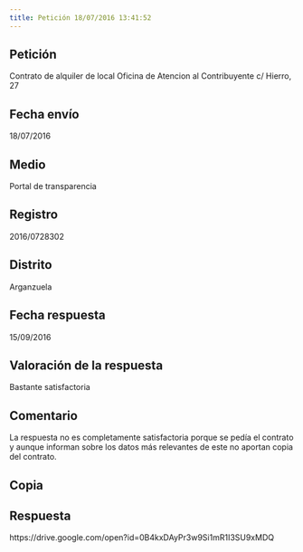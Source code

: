 ```yaml
---
title: Petición 18/07/2016 13:41:52
---
```



## Petición
Contrato de alquiler de local Oficina de Atencion al Contribuyente c/ Hierro, 27


## Fecha envío
18/07/2016


## Medio
Portal de transparencia


## Registro
2016/0728302


## Distrito
Arganzuela


## Fecha respuesta
15/09/2016


## Valoración de la respuesta
Bastante satisfactoria


## Comentario
La respuesta no es completamente satisfactoria porque se pedía el contrato y aunque informan sobre los datos más relevantes de este no aportan copia del contrato. 


## Copia



## Respuesta
https://drive.google.com/open?id=0B4kxDAyPr3w9Si1mR1I3SU9xMDQ


